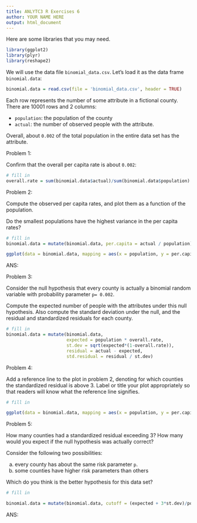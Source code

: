 ```yaml
---
title: ANLYTC3 R Exercises 6
author: YOUR NAME HERE
output: html_document
---
```


Here are some libraries that you may need.
```r
library(ggplot2)
library(plyr)
library(reshape2)
```

We will use the data file `binomial_data.csv`. Let's load it as the data frame `binomial.data`:

```r
binomial.data = read.csv(file = 'binomial_data.csv', header = TRUE)
```

Each row represents the number of some attribute in a fictional county. There are 10001 rows and 2 columns:

* `population`: the population of the county
* `actual`: the number of observed people with the attribute.

Overall, about `0.002` of the total population in the entire data set has the attribute.

Problem 1: 

Confirm that the overall per capita rate is about `0.002`:

```r
# fill in
overall.rate = sum(binomial.data$actual)/sum(binomial.data$population)

```

Problem 2:

Compute the observed per capita rates, and plot them as a function of the population. 

Do the smallest populations have the highest variance in the per capita rates? 

```r
# fill in
binomial.data = mutate(binomial.data, per.capita = actual / population)

ggplot(data = binomial.data, mapping = aes(x = population, y = per.capita)) + geom_point()
```

ANS: 

Problem 3:

Consider the null hypothesis that every county is actually a binomial random variable with probability parameter `p= 0.002`. 

Compute the expected number of people with the attributes under this null hypothesis. Also compute the standard deviation under the null, and the residual and standardized residuals for each county.

```r
# fill in
binomial.data = mutate(binomial.data, 
                       expected = population * overall.rate,
                       st.dev = sqrt(expected*(1-overall.rate)),
                       residual = actual - expected,
                       std.residual = residual / st.dev)

```

Problem 4:

Add a reference line to the plot in problem 2, denoting for which counties the standardized residual is above 3. Label or title your plot appropriately so that readers will know what the reference line signifies.

```r
# fill in

ggplot(data = binomial.data, mapping = aes(x = population, y = per.capita)) + geom_point() + geom_line(mapping=aes(y = (expected + 3*st.dev)/population), color='green', size = 2)

```


Problem 5:

How many counties had a standardized residual exceeding 3? How many would you expect if the null hypothesis was actually correct? 

Consider the following two possibilities:

a) every county has about the same risk parameter `p`. 
b) some counties have higher risk parameters than others

Which do you think is the better hypothesis for this data set?

```r
# fill in

binomial.data = mutate(binomial.data, cutoff = (expected + 3*st.dev)/population, above.cutoff = per.capita > cutoff)

```

ANS: 



